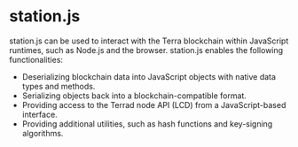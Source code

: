 
# station.js

station.js can be used to interact with the Terra blockchain within JavaScript runtimes, such as Node.js and the browser. station.js enables the following functionalities:

- Deserializing blockchain data into JavaScript objects with native data types and methods.
- Serializing objects back into a blockchain-compatible format.
- Providing access to the Terrad node API (LCD) from a JavaScript-based interface.
- Providing additional utilities, such as hash functions and key-signing algorithms.

